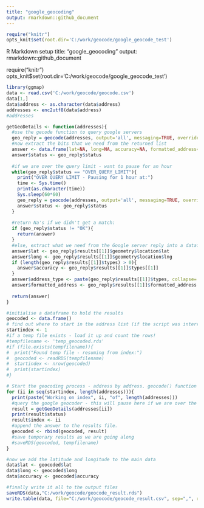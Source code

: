 ```yaml
---
title: "google_geocoding"
output: rmarkdown::github_document
---
```


```r
require("knitr")
opts_knit$set(root.dir='C:/work/geocode/google_geocode_test')
```

R Markdown setup
title: "google_geocoding"
output: rmarkdown::github_document

require("knitr")
opts_knit$set(root.dir='C:/work/geocode/google_geocode_test')

```r

library(ggmap)
data <- read.csv('C:/work/geocode/geocode.csv')
data[1,]
data$address <- as.character(data$address)
addresses <- enc2utf8(data$address)
#addresses

getGeoDetails <- function(addresses){
  #use the gecode function to query google servers
  geo_reply = geocode(addresses, output='all', messaging=TRUE, override_limit=TRUE)
  #now extract the bits that we need from the returned list
  answer <- data.frame(lat=NA, long=NA, accuracy=NA, formatted_address=NA, address_type=NA, status=NA)
  answer$status <- geo_reply$status
  
  #if we are over the query limit - want to pause for an hour
  while(geo_reply$status == "OVER_QUERY_LIMIT"){
    print("OVER QUERY LIMIT - Pausing for 1 hour at:") 
    time <- Sys.time()
    print(as.character(time))
    Sys.sleep(60*60)
    geo_reply = geocode(addresses, output='all', messaging=TRUE, override_limit=TRUE)
    answer$status <- geo_reply$status
  }
  
  #return Na's if we didn't get a match:
  if (geo_reply$status != "OK"){
    return(answer)
  }
  #else, extract what we need from the Google server reply into a dataframe:
  answer$lat <- geo_reply$results[[1]]$geometry$location$lat
  answer$long <- geo_reply$results[[1]]$geometry$location$lng
  if (length(geo_reply$results[[1]]$types) > 0){
    answer$accuracy <- geo_reply$results[[1]]$types[[1]]
  }
  answer$address_type <- paste(geo_reply$results[[1]]$types, collapse=',')
  answer$formatted_address <- geo_reply$results[[1]]$formatted_address
  
  return(answer)
}

#initialise a dataframe to hold the results
geocoded <- data.frame()
# find out where to start in the address list (if the script was interrupted before):
startindex <- 1
#if a temp file exists - load it up and count the rows!
#tempfilename <- 'temp_geocoded.rds'
#if (file.exists(tempfilename)){
#  print("Found temp file - resuming from index:")
#  geocoded <- readRDS(tempfilename)
#  startindex <- nrow(geocoded)
#  print(startindex)
#}

# Start the geocoding process - address by address. geocode() function takes care of query speed limit.
for (ii in seq(startindex, length(addresses))){
  print(paste("Working on index", ii, "of", length(addresses)))
  #query the google geocoder - this will pause here if we are over the limit.
  result = getGeoDetails(addresses[ii]) 
  print(result$status)
  result$index <- ii
  #append the answer to the results file.
  geocoded <- rbind(geocoded, result)
  #save temporary results as we are going along
  #saveRDS(geocoded, tempfilename)
}

#now we add the latitude and longitude to the main data
data$lat <- geocoded$lat
data$long <- geocoded$long
data$accuracy <- geocoded$accuracy

#finally write it all to the output files
saveRDS(data,"C:/work/geocode/geocode_result.rds")
write.table(data, file="C:/work/geocode/geocode_result.csv", sep=",", row.names=FALSE)

```

